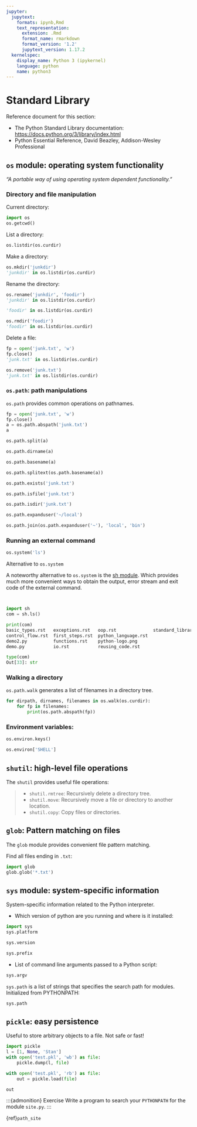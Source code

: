 ```yaml
---
jupyter:
  jupytext:
    formats: ipynb,Rmd
    text_representation:
      extension: .Rmd
      format_name: rmarkdown
      format_version: '1.2'
      jupytext_version: 1.17.2
  kernelspec:
    display_name: Python 3 (ipykernel)
    language: python
    name: python3
---
```


# Standard Library

:::{note}
Reference document for this section:

- The Python Standard Library documentation:
  <https://docs.python.org/3/library/index.html>
- Python Essential Reference, David Beazley, Addison-Wesley Professional
:::

## `os` module: operating system functionality

*"A portable way of using operating system dependent functionality."*

### Directory and file manipulation

Current directory:

```python
import os
os.getcwd()
```

List a directory:

```python
os.listdir(os.curdir)
```

Make a directory:

```python
os.mkdir('junkdir')
'junkdir' in os.listdir(os.curdir)
```

Rename the directory:

```python
os.rename('junkdir', 'foodir')
'junkdir' in os.listdir(os.curdir)
```

```python
'foodir' in os.listdir(os.curdir)
```

```python
os.rmdir('foodir')
'foodir' in os.listdir(os.curdir)
```

Delete a file:

```python
fp = open('junk.txt', 'w')
fp.close()
'junk.txt' in os.listdir(os.curdir)
```

```python
os.remove('junk.txt')
'junk.txt' in os.listdir(os.curdir)
```

### `os.path`: path manipulations

`os.path` provides common operations on pathnames.

```python
fp = open('junk.txt', 'w')
fp.close()
a = os.path.abspath('junk.txt')
a
```

```python
os.path.split(a)
```

```python
os.path.dirname(a)
```

```python
os.path.basename(a)
```

```python
os.path.splitext(os.path.basename(a))
```

```python
os.path.exists('junk.txt')
```

```python
os.path.isfile('junk.txt')
```

```python
os.path.isdir('junk.txt')
```

```python
os.path.expanduser('~/local')
```

```python
os.path.join(os.path.expanduser('~'), 'local', 'bin')
```

### Running an external command

```python
os.system('ls')
```

:::{note}
Alternative to `os.system`

A noteworthy alternative to `os.system` is the [sh module](https://amoffat.github.com/sh/). Which provides much more convenient ways to
obtain the output, error stream and exit code of the external command.

```python


import sh
com = sh.ls()

print(com)
basic_types.rst   exceptions.rst   oop.rst              standard_library.rst
control_flow.rst  first_steps.rst  python_language.rst
demo2.py          functions.rst    python-logo.png
demo.py           io.rst           reusing_code.rst

type(com)
Out[33]: str
```
:::

### Walking a directory

`os.path.walk` generates a list of filenames in a directory tree.

```python
for dirpath, dirnames, filenames in os.walk(os.curdir):
    for fp in filenames:
        print(os.path.abspath(fp))
```

### Environment variables:

```python
os.environ.keys()
```

```python
os.environ['SHELL']
```

## `shutil`: high-level file operations

The `shutil` provides useful file operations:

> - `shutil.rmtree`: Recursively delete a directory tree.
> - `shutil.move`: Recursively move a file or directory to another location.
> - `shutil.copy`: Copy files or directories.

## `glob`: Pattern matching on files

The `glob` module provides convenient file pattern matching.

Find all files ending in `.txt`:

```python
import glob
glob.glob('*.txt')
```

## `sys` module: system-specific information

System-specific information related to the Python interpreter.

- Which version of python are you running and where is it installed:

```python
import sys
sys.platform
```

```python
sys.version
```

```python
sys.prefix
```

- List of command line arguments passed to a Python script:

```python
sys.argv
```

`sys.path` is a list of strings that specifies the search path for
modules. Initialized from PYTHONPATH:

```python
sys.path
```

## `pickle`: easy persistence

Useful to store arbitrary objects to a file. Not safe or fast!

```python
import pickle
l = [1, None, 'Stan']
with open('test.pkl', 'wb') as file:
    pickle.dump(l, file)
```

```python
with open('test.pkl', 'rb') as file:
    out = pickle.load(file)
```

```python
out
```

:::{admonition} Exercise
Write a program to search your `PYTHONPATH` for the module `site.py`.
:::

{ref}`path_site`
